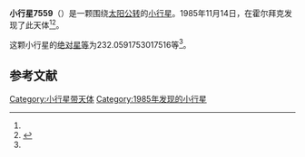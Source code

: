 {{Infobox planet
| bgcolour = #FFFFC0
| name = 7559 Kirstinemeyer
| symbol = 
| image = 
| caption = 
| discovery = yes
| discovery_ref = 
| discoverer = {{link-en|保罗·詹森|Poul Jensen (astronomer)}}
| discovery_site = [[霍尔拜克|霍尔拜克]] 
| discovered = 1985年11月14日
| designations = yes
| mp_name = 
| named_after = 
| alt_names = 1985 VF/ 1980 EM1 / 1995 EB8
| mp_category = [[主带小行星|主带小行星]]
| orbit_ref = <ref name="a">[http://ssd.jpl.nasa.gov/sbdb.cgi?sstr=7559 7559 Kirstinemeyer] {{Wayback|url=http://ssd.jpl.nasa.gov/sbdb.cgi?sstr=7559 |date=20210717070151 }}，小行星數據庫瀏覽器（JPL Small-Body Database Browser）－[[美国国家航空航天局|美国国家航空航天局]]喷气推进实验室</ref>
| epoch = 2456400.5 (2013年4月18日更新)
| aphelion = {{convert|2.99334348385306|AU|km|3|abbr=on|lk=out}}
| perihelion = {{convert|1.834743317964933|AU|km|3|abbr=on}}
| semimajor = {{convert|2.414043400908996|AU|km|3|abbr=on}}
| eccentricity = 0.239970865
| period = 1369.985711 [[日|日]]<br />3.75[[儒略年|儒略年]]
| avg_speed = 
| inclination = 8.368829401689656
| asc_node = 81.21082756439718
| mean_anomaly = 
| arg_peri = 232.0591753017516
| satellites = 
| physical_characteristics = yes
| dimensions = 
| mass = 
| density = 
| surface_grav = 
| escape_velocity = 
| sidereal_day = 
| axial_tilt = 
| pole_ecliptic_lat = 
| pole_ecliptic_lon = 
| albedo = 
| temperatures= 
| temp_name1 = 
| mean_temp_1 = 
| max_temp_1 = 
| temp_name2 = 
| max_temp_2 = 
| spectral_type = 
| abs_magnitude = 232.0591753017516
}}

'''小行星7559'''（{{lang-en|7559 Kirstinemeyer}}）是一颗围绕[[太阳|太阳]][[公转|公转]]的[[小行星|小行星]]。1985年11月14日，{{link-en|保罗·詹森|Poul Jensen (astronomer)}}在霍尔拜克发现了此天体<ref name="a" /><ref>{{cite news|title=小行星列表|url=http://cfa-www.harvard.edu/iau/lists/NumberedMPs.txt|accessdate=2013-07-08|newspaper=哈佛大学|archive-date=2008-05-17|archive-url=https://web.archive.org/web/20080517010638/http://cfa-www.harvard.edu/iau/lists/NumberedMPs.txt|dead-url=no}}</ref>。

这颗小行星的[[绝对星等|绝对星等]]为232.0591753017516等<ref name="a" />。

==参考文献==
{{reflist}}
{{Minor Planet Number|[[小行星7558|小行星7558]]|[[小行星7560|小行星7560]]}}

{{小天体}}

[[Category:小行星带天体|Category:小行星带天体]]
[[Category:1985年发现的小行星|Category:1985年发现的小行星]]

{{asteroid-stub}}